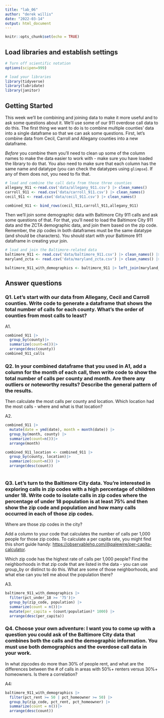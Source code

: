 ```yaml
---
title: "lab_06"
author: "derek willis"
date: "2022-03-14"
output: html_document
---
```


```r
knitr::opts_chunk$set(echo = TRUE)
```

## Load libraries and establish settings

```r
# Turn off scientific notation
options(scipen=999)

# load your libraries
library(tidyverse)
library(lubridate)
library(janitor)


```

## Getting Started

This week we'll be combining and joining data to make it more useful and to ask some questions about it. We'll use some of our 911 overdose call data to do this. The first thing we want to do is to combine multiple counties' data into a single dataframe so that we can ask some questions. First, let's combine data from Cecil, Carroll and Allegany counties into a new dataframe.

*Before* you combine them you'll need to clean up some of the column names to make the data easier to work with - make sure you have loaded the library to do that. You also need to make sure that each column has the same name and datatype (you can check the datatypes using `glimpse`). If any of them does not, you need to fix that.

```r
# load and combine the call data from those three counties
allegany_911 <-read.csv('data/allegany_911.csv') |> clean_names()
carroll_911 <- read.csv('data/carroll_911.csv') |> clean_names()
cecil_911 <- read.csv('data/cecil_911.csv') |> clean_names()

combined_911 <- bind_rows(cecil_911,carroll_911,allegany_911)
```

Then we'll join some demographic data with Baltimore City 911 calls and ask some questions of that. For that, you'll need to load the Baltimore City 911 data and the ZCTA demographic data, and join them based on the zip code. Remember, the zip codes in both dataframes must be the same datatype (and should be characters). You should start with your Baltimore 911 dataframe in creating your join.

```r
# load and join the Baltimore-related data
baltimore_911 <- read.csv('data/baltimore_911.csv') |> clean_names() |> mutate(zip_code = as.character(zip_code))
maryland_zcta <- read.csv('data/maryland_zcta.csv') |> clean_names() |> mutate(zcta5n = as.character(zcta5n))

baltimore_911_with_demographics <- baltimore_911 |> left_join(maryland_zcta, join_by(zip_code == zcta5n))

```

## Answer questions

### Q1. Let's start with our data from Allegany, Cecil and Carroll counties. Write code to generate a dataframe that shows the total number of calls for each county. What's the order of counties from most calls to least?

A1.

```r
combined_911 |>
  group_by(county)|>
  summarize(count=n())|>
  arrange(desc(county))
combined_911_calls

```

### Q2. In your combined dataframe that you used in A1, add a column for the month of each call, then write code to show the total number of calls per county and month. Are there any outliers or noteworthy results? Describe the general pattern of the results.

Then calculate the most calls per county and location. Which location had the most calls - where and what is that location?

A2.

```r
combined_911 |>
  mutate(date = ymd(date), month = month(date)) |>
  group_by(month, county) |>
  summarize(count=n())|>
  arrange(month)

combined_911_location <- combined_911 |>
  group_by(county, location)|>
  summarize(count=n()) |>
  arrange(desc(count))
  
```

### Q3. Let's turn to the Baltimore City data. You're interested in exploring calls in zip codes with a high percentage of children under 18. Write code to isolate calls in zip codes where the percentage of under 18 population is at least 75% and then show the zip code and population and how many calls occurred in each of those zip codes.

Where are those zip codes in the city?

Add a column to your code that calculates the number of calls per 1,000 people for those zip codes. To calculate a per capita rate, you might find this short guide handy: [https://observablehq.com/\@palewire/per-capita-calculator](https://observablehq.com/@palewire/per-capita-calculator){.uri}.

Which zip code has the highest rate of calls per 1,000 people? Find the neighborhoods in that zip code that are listed in the data - you can use group_by or distinct to do this. What are some of those neighborhoods, and what else can you tell me about the population there?

A3.

```r
baltimore_911_with_demographics |>
  filter(pct_under_18 >= '75')|>
  group_by(zip_code, population) |>
  summarize(count = n())|>
  mutate(per_capita = (count/population)* 1000) |>
  arrange(desc(per_capita))
```

### Q4. Choose your own adventure: I want you to come up with a question you could ask of the Baltimore City data that combines both the calls and the demographic information. You must use both demographics and the overdose call data in your work.

In what zipcodes do more than 30% of people rent, and what are the differences between the \# of calls in areas with 50%+ renters versus 30%+ homeowners. Is there a correlation?

A4:

```r
baltimore_911_with_demographics |>
  filter(pct_rent >= 50 | pct_homeowner >= 50) |>
  group_by(zip_code, pct_rent, pct_homeowner) |>
  summarize(count = n())|>
  arrange(desc(count))
```
